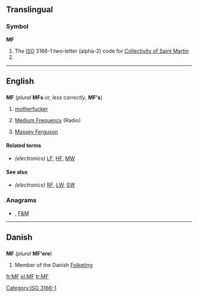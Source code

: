 {{also|mf|mF}}
==Translingual==

===Symbol===
'''MF'''
# The [[ISO]] 3166-1 two-letter (alpha-2) code for [[Collectivity of Saint Martin]]
# {{SI-unit-abb|mega|farad|[[electrical]] [[capacitance]]}}

[[Category:ISO 3166-1]]
----

==English==

==={{initialism}}===
'''MF''' (''plural'' '''MFs''' ''or, less correctly'', '''MF's''')

# {{context|coarse|slang}} [[motherfucker]]
# {{electronics}} [[medium frequency|Medium Frequency]] (Radio)
# [[w:Massey Ferguson|Massey Ferguson]]

====Related terms====
* ''(electronics)'' [[LF]], [[HF]], [[MW]]

====See also====
* ''(electronics)'' [[RF]], [[LW]], [[SW]]

===Anagrams===
* {{alphagram|[[FM#English|FM]]}} , [[F&M#English|F&M]]
----
==Danish==

==={{initialism|lang=da}}===
'''MF''' (''plural'' '''MF'ere''')

# {{politics|lang=da}} Member of the Danish [[w:Folketing|Folketing]]

[[fr:MF]]
[[pl:MF]]
[[tr:MF]]